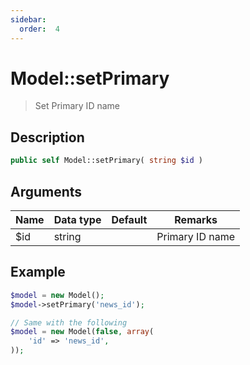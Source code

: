 ```yaml
---
sidebar:
  order:  4
---
```


# Model::setPrimary

> Set Primary ID name

## Description

```php
public self Model::setPrimary( string $id )
```

## Arguments

| Name | Data type | Default | Remarks         |
| ---- | --------- | ------- | --------------- |
| $id  | string    |         | Primary ID name |

## Example

```php title="Controller"
$model = new Model();
$model->setPrimary('news_id');

// Same with the following
$model = new Model(false, array(
    'id' => 'news_id',
));
```
